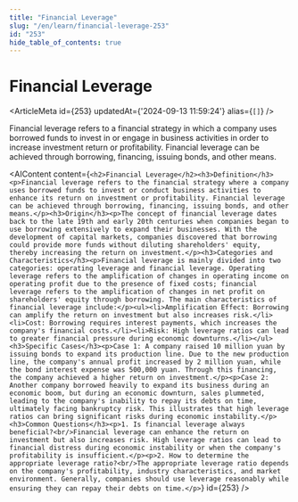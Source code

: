 ```yaml
---
title: "Financial Leverage"
slug: "/en/learn/financial-leverage-253"
id: "253"
hide_table_of_contents: true
---
```



# Financial Leverage

<ArticleMeta id={253} updatedAt={'2024-09-13 11:59:24'} alias={`[]`} />
<div className='border-solid border-b border-t-0 my-4 border-[var(--ifm-color-gray-300)]' />

Financial leverage refers to a financial strategy in which a company uses borrowed funds to invest in or engage in business activities in order to increase investment return or profitability. Financial leverage can be achieved through borrowing, financing, issuing bonds, and other means.

<AIContent content={`<h2>Financial Leverage</h2><h3>Definition</h3><p>Financial leverage refers to the financial strategy where a company uses borrowed funds to invest or conduct business activities to enhance its return on investment or profitability. Financial leverage can be achieved through borrowing, financing, issuing bonds, and other means.</p><h3>Origin</h3><p>The concept of financial leverage dates back to the late 19th and early 20th centuries when companies began to use borrowing extensively to expand their businesses. With the development of capital markets, companies discovered that borrowing could provide more funds without diluting shareholders' equity, thereby increasing the return on investment.</p><h3>Categories and Characteristics</h3><p>Financial leverage is mainly divided into two categories: operating leverage and financial leverage. Operating leverage refers to the amplification of changes in operating income on operating profit due to the presence of fixed costs; financial leverage refers to the amplification of changes in net profit on shareholders' equity through borrowing. The main characteristics of financial leverage include:</p><ul><li>Amplification Effect: Borrowing can amplify the return on investment but also increases risk.</li><li>Cost: Borrowing requires interest payments, which increases the company's financial costs.</li><li>Risk: High leverage ratios can lead to greater financial pressure during economic downturns.</li></ul><h3>Specific Cases</h3><p>Case 1: A company raised 10 million yuan by issuing bonds to expand its production line. Due to the new production line, the company's annual profit increased by 2 million yuan, while the bond interest expense was 500,000 yuan. Through this financing, the company achieved a higher return on investment.</p><p>Case 2: Another company borrowed heavily to expand its business during an economic boom, but during an economic downturn, sales plummeted, leading to the company's inability to repay its debts on time, ultimately facing bankruptcy risk. This illustrates that high leverage ratios can bring significant risks during economic instability.</p><h3>Common Questions</h3><p>1. Is financial leverage always beneficial?<br/>Financial leverage can enhance the return on investment but also increases risk. High leverage ratios can lead to financial distress during economic instability or when the company's profitability is insufficient.</p><p>2. How to determine the appropriate leverage ratio?<br/>The appropriate leverage ratio depends on the company's profitability, industry characteristics, and market environment. Generally, companies should use leverage reasonably while ensuring they can repay their debts on time.</p>`} id={253} />

